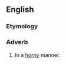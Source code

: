 ==English==

===Etymology===
{{suffix|en|horny|ly}}

===Adverb===
{{en-adv}}

# In a [[horny]] manner.